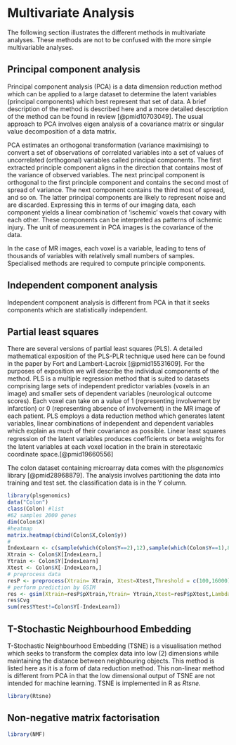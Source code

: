# Multivariate Analysis

The following section illustrates the different methods in multivariate analyses. These methods are not to be confused with the more simple multivariable analyses.

## Principal component analysis

Principal component analysis (PCA) is a data dimension reduction method which can be applied to a large dataset to determine the latent variables (principal components) which best represent that set of data. A brief description of the method is described here and a more detailed description of the method can be found in review [@pmid10703049]. The usual approach to PCA involves eigen analysis of a covariance matrix or singular value decomposition of a data matrix. 

PCA estimates an orthogonal transformation (variance maximising) to convert a set of observations of correlated variables into a set of values of uncorrelated (orthogonal) variables called principal components. The first extracted principle component aligns in the direction that contains most of the variance of observed variables. The next principal component is orthogonal to the first principle component and contains the second most of spread of variance. The next component contains the third most of spread, and so on.  The latter principal components are likely to represent noise and are discarded. Expressing this in terms of our imaging data, each component yields a linear combination of ‘ischemic’ voxels that covary with each other. These components can be interpreted as patterns of ischemic injury. The unit of measurement in PCA images is the covariance of the data. 

In the case of MR images, each voxel is a variable, leading to tens of thousands of variables with relatively small numbers of samples. Specialised methods are required to compute principle components. 

## Independent component analysis

Independent component analysis is different from PCA in that it seeks components which are statistically independent. 

## Partial least squares

There are several versions of partial least squares (PLS). A detailed mathematical exposition of the PLS-PLR technique used here can be found in the paper by Fort and Lambert-Lacroix [@pmid15531609]. For the purposes of exposition we will describe the individual components of the method. PLS is a multiple regression method that is suited to datasets comprising large sets of independent predictor variables (voxels in an image) and smaller sets of dependent variables (neurological outcome scores). Each voxel can take on a value of 1 (representing involvement by infarction) or 0 (representing absence of involvement) in the MR image of each patient. PLS employs a data reduction method which generates latent variables, linear combinations of independent and dependent variables which explain as much of their covariance as possible. Linear least squares regression of the latent variables produces coefﬁcients or beta weights for the latent variables at each voxel location in the brain in stereotaxic coordinate space.[@pmid19660556]

The colon dataset containing microarray data comes with the _plsgenomics_ library [@pmid28968879]. The analysis involves partitioning the data into training and test set. the classification data is in the Y column.

```r
library(plsgenomics)
data("Colon")
class(Colon) #list
#62 samples 2000 genes
dim(Colon$X) 
#heatmap
matrix.heatmap(cbind(Colon$X,Colon$y))
#
IndexLearn <- c(sample(which(Colon$Y==2),12),sample(which(Colon$Y==1),8))
Xtrain <- Colon$X[IndexLearn,] 
Ytrain <- Colon$Y[IndexLearn] 
Xtest <- Colon$X[-IndexLearn,]
# preprocess data 
resP <- preprocess(Xtrain= Xtrain, Xtest=Xtest,Threshold = c(100,16000),Filtering=c(5,500), log10.scale=TRUE,row.stand=TRUE)
# perform prediction by GSIM 
res <- gsim(Xtrain=resP$pXtrain,Ytrain= Ytrain,Xtest=resP$pXtest,Lambda=10,hA=50,hB=NULL)
res$Cvg 
sum(res$Ytest!=Colon$Y[-IndexLearn])
```

## T-Stochastic Neighbourhood Embedding

T-Stochastic Neighbourhood Embedding (TSNE) is a visualisation method which seeks to transform the complex data into low (2) dimensions while maintaining the distance between neighbouring objects. This method is listed here as it is a form of data reduction method. This non-linear method is different from PCA in that the low dimensional output of TSNE are not intended for machine learning. TSNE is implemented in R as _Rtsne_.

```r
library(Rtsne)
```

## Non-negative matrix factorisation

```r
library(NMF)
```
